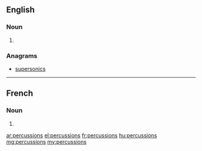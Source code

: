==English==

===Noun===
{{head|en}}

# {{plural of|percussion}}

===Anagrams===
* [[supersonics#English|supersonics]]

----

==French==

===Noun===
{{head|fr|g=f-p}}

# {{plural of|percussion|lang=fr}}

[[ar:percussions]]
[[el:percussions]]
[[fr:percussions]]
[[hu:percussions]]
[[mg:percussions]]
[[my:percussions]]